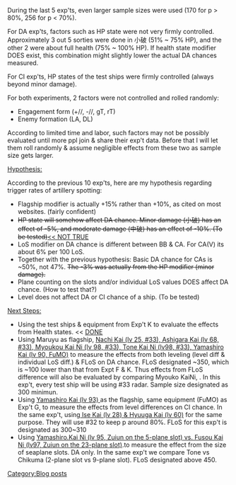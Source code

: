 During the last 5 exp'ts, even larger sample sizes were used (170 for p > 80%, 256 for p < 70%).

For DA exp'ts, factors such as HP state were not very firmly controlled. Approximately 3 out 5 sorties were done in 小破 (51% ~ 75% HP), and the other 2 were about full health (75% ~ 100% HP). If health state modifier DOES exist, this combination might slightly lower the actual DA chances measured.

For CI exp'ts, HP states of the test ships were firmly controlled (always beyond minor damage). 

For both experiments, 2 factors were not controlled and rolled randomly:

*Engagement form (+//, -//, gT, rT)
*Enemy formation (LA, DL)
According to limited time and labor, such factors may not be possibly evaluated until more ppl join & share their exp't data. Before that I will let them roll randomly & assume negligible effects from these two as sample size gets larger.



<u>Hypothesis:</u>

According to the previous 10 exp'ts, here are my hypothesis regarding trigger rates of artillery spotting:
*Flagship modifier is actually +15% rather than +10%, as cited on most websites. (fairly confident)
*<strike>HP state will somehow affect DA chance. Minor damage (小破) has an effect of -5%, and moderate damage (中破) has an effect of -10%. (To be tested) </strike>[http://kancolle.wikia.com/wiki/User_blog:Homuhomu123/Preliminary_Study_on_the_Health_State_Modifier_(DA) << NOT TRUE]
*<span style="font-size:14px;">LoS modifier on DA chance is different between BB & CA. For CA(V) its about 6% per 100 LoS.</span>
*<span style="font-size:14px;">Together with the previous hypothesis: Basic DA chance for CAs is ~50%, not 47%. <strike>The -3% was actually from the HP modifier (minor damage).</strike></span>
*<span style="font-size:14px;">Plane counting on the slots and/or individual LoS values DOES affect DA chance. (How to test that?)</span>
*Level does not affect DA or CI chance of a ship. (To be tested)


<u>Next Steps:</u>
*Using the test ships & equipment from Exp't K to evaluate the effects from Health states. << [http://kancolle.wikia.com/wiki/User_blog:Homuhomu123/Preliminary_Study_on_the_Health_State_Modifier_(DA) DONE]
*Using Maruyu as flagship, <u>Nachi Kai (lv 25, #33), Ashigara Kai (lv 68, #33), <u style="font-size:14.4444446563721px;">Myoukou Kai Ni (lv 98, #33), </u>Tone Kai Ni (lv98, #33), Yamashiro Kai (lv 90, FuMO)</u> to measure the effects from both leveling (level diff & individual LoS diff.) & FLoS on DA chance. FLoS designated ~350, which is ~100 lower than that from Expt F & K. Thus effects from FLoS difference will also be evaluated by comparing Myouko KaiNi, . In this exp't, every test ship will be using #33 radar. Sample size designated as 300 minimun.
*Using <u>Yamashiro Kai (lv 93) </u>as the flagship, same equipment (FuMO) as Exp't G, to measure the effects from level differences on CI chance. In the same exp't, using<u> Ise Kai (lv 28) & Hyuuga Kai (lv 60)</u> for the same purpose. They will use #32 to keep p around 80%. FLoS for this exp't is designated as 300~310
*Using <u>Yamashiro.Kai Ni (lv 95, Zuiun on the 5-plane slot) vs. Fusou Kai Ni (lv97, Zuiun on the 23-plane slot)</u>.to measure the effect from the size of seaplane slots. DA only. In the same exp't we compare Tone vs Chikuma (2-plane slot vs 9-plane slot). FLoS designated above 450.
[[Category:Blog posts]]